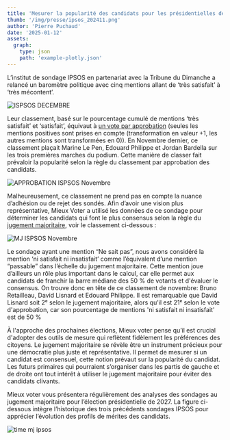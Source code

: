 ```yaml
---
title: 'Mesurer la popularité des candidats pour les présidentielles de 2027 au jugement majoritaire'
thumb: '/img/presse/ipsos_202411.png'
author: 'Pierre Puchaud'
date: '2025-01-12'
assets:
  graph: 
    type: json
    path: 'example-plotly.json'
---
```


L’institut de sondage IPSOS en partenariat avec la Tribune du Dimanche a relancé un baromètre politique avec cinq mentions allant de ‘très satisfait’ à ‘très mécontent’.

![ISPSOS DECEMBRE](/img/presse/ipsos_decembre.png)

Leur classement, basé sur le pourcentage cumulé de mentions ‘très satisfait’ et ‘satisfait’, équivaut à [un vote par approbation](https://fr.wikipedia.org/wiki/Vote_par_approbation) (seules les mentions positives sont prises en compte (transformation en valeur +1, les autres mentions sont transformées en 0)). En Novembre dernier, ce classement plaçait Marine Le Pen, Edouard Philippe et Jordan Bardella sur les trois premières marches du podium. Cette manière de classer fait prévaloir la popularité selon la règle du classement par approbation des candidats.

![APPROBATION ISPSOS Novembre](/img/presse/IPSOS_approbation.png)

Malheureusement, ce classement ne prend pas en compte la nuance d’adhésion ou de rejet des sondés. Afin d’avoir une vision plus représentative, Mieux Voter a utilisé les données de ce sondage pour déterminer les candidats qui font le plus consensus selon la règle du [jugement majoritaire](https://mieuxvoter.fr/le-jugement-majoritaire), voir le classement ci-dessous :

![MJ ISPSOS Novembre](/img/presse/ipsos_202411.png)

Le sondage ayant une mention “Ne sait pas”, nous avons considéré la mention ‘ni satisfait ni insatisfait’ comme l’équivalent d’une mention “passable” dans l’échelle du jugement majoritaire. Cette mention joue d’ailleurs un rôle plus important dans le calcul, car elle permet aux candidats de franchir la barre médiane des 50 % de votants et d'évaluer le consensus. On trouve donc en tête de ce classement de novembre: Bruno Retailleau, David Lisnard et Edouard Philippe. Il est remarquable que David Lisnard soit 2ᵉ selon le jugement majoritaire, alors qu'il est 21ᵉ selon le vote d'approbation, car son pourcentage de mentions 'ni satisfait ni insatisfait' est de 50 %

À l'approche des prochaines élections, Mieux voter pense qu’il est crucial d'adopter des outils de mesure qui reflètent fidèlement les préférences des citoyens. Le jugement majoritaire se révèle être un instrument précieux pour une démocratie plus juste et représentative. Il permet de mesurer si un candidat est consensuel, cette notion prévaut sur la popularité du candidat. Les futurs primaires qui pourraient s’organiser dans les partis de gauche et de droite ont tout intérêt à utiliser le jugement majoritaire pour éviter des candidats clivants.

Mieux voter vous présentera régulièrement des analyses des sondages au jugement majoritaire pour l’élection présidentielle de 2027. La figure ci-dessous intègre l’historique des trois précédents sondages IPSOS pour apprécier l’évolution des profils de mérites des candidats.

![time mj ipsos](/img/presse/ranked_time_merit_profile_IPSOS.png)

